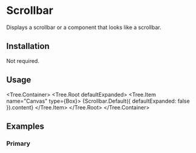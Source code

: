 
# Scrollbar

Displays a scrollbar or a component that looks like a scrollbar.

<ComponentsTabs component={Scrollbar.Default()} />

## Installation

Not required.

## Usage

<Tree.Container>
  <Tree.Root defaultExpanded>
    <Tree.Item name="Canvas" type={Box}>
      {Scrollbar.Default({ defaultExpanded: false }).content}
    </Tree.Item>
  </Tree.Root>
</Tree.Container>

## Examples

### Primary

<ComponentsTabs component={Scrollbar.Default()} />
